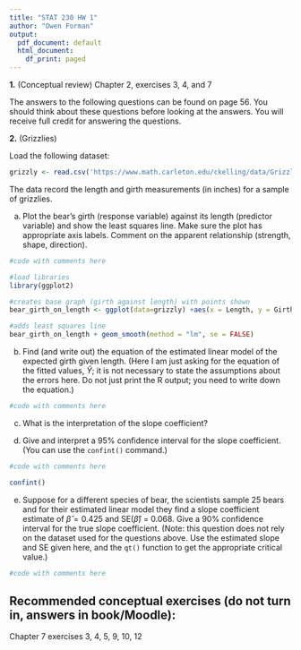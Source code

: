 ```yaml
---
title: "STAT 230 HW 1"
author: "Owen Forman" 
output:
  pdf_document: default
  html_document:
    df_print: paged
---
```


**1.** (Conceptual review) Chapter 2, exercises 3, 4, and 7

The answers to the following questions can be found on page 56. You should think about these questions before looking at the answers. You will receive full credit for answering the questions.

\textbf{Chapter 2, Exercise 3 Answer:}


\vspace{4pt}
\textbf{Chapter 2, Exercise 4 Answer:}


\vspace{4pt}
\textbf{Chapter 2, Exercise 7 Answer:}


\vspace{15pt}

**2.** (Grizzlies)

Load the following dataset:

```r
grizzly <- read.csv('https://www.math.carleton.edu/ckelling/data/Grizzly.csv', header=TRUE)
```

The data record the length and girth measurements (in inches) for a sample of grizzlies. 

(a) Plot the bear's girth (response variable) against its length (predictor variable) and show the least squares line. Make sure the plot has appropriate axis labels. Comment on the apparent relationship (strength, shape, direction).

\textbf{Answer:}

```r
#code with comments here

#load libraries
library(ggplot2)

#creates base graph (girth against length) with points shown
bear_girth_on_length <- ggplot(data=grizzly) +aes(x = Length, y = Girth) + geom_point() + labs(title = "regression of bear girth against length", x = "Length of Bear (in inches)", y = "Girth of Bear (in inches)")

#adds least squares line
bear_girth_on_length + geom_smooth(method = "lm", se = FALSE)
```

(b) Find (and write out) the equation of the estimated linear model of the expected girth given length. (Here I am just asking for the equation of the fitted values, $\hat{Y}$; it is not necessary to state the assumptions about the errors here. Do not just print the R output; you need to write down the equation.)

\textbf{Answer:}

```r
#code with comments here


```

(c) What is the interpretation of the slope coefficient?

\textbf{Answer:}


(d) Give and interpret a 95% confidence interval for the slope coefficient. (You can use the `confint()` command.)

\textbf{Answer:}

```r
#code with comments here

confint()
```

(e) Suppose for a different species of bear, the scientists sample 25 bears and for their estimated linear model they find a slope coefficient estimate of $\hat{\beta} = 0.425$ and SE($\hat{\beta}$) = 0.068. Give a 90% confidence interval for the true slope coefficient. (Note: this question does not rely on the dataset used for the questions above. Use the estimated slope and SE given here, and the `qt()` function to get the appropriate critical value.)

\textbf{Answer:}

```r
#code with comments here

```

## Recommended conceptual exercises (do not turn in, answers in book/Moodle):
Chapter 7 exercises 3, 4, 5, 9, 10, 12
